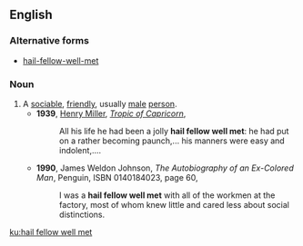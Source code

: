 ==English==
===Alternative forms===
*[[hail-fellow-well-met]]
===Noun===
{{en-noun|hail fellows well met|head=[[hail]] [[fellow]] [[well]] [[met]]}}
#A [[sociable]], [[friendly]], usually [[male]] [[person]].
#*'''1939''', [[w:Henry Miller|Henry Miller]], [[w:Tropic of Capricorn (novel)|''Tropic of Capricorn'']],
#*:All his life he had been a jolly '''hail fellow well met''': he had put on a rather becoming paunch,... his manners were easy and indolent,....
#*'''1990''', James Weldon Johnson, ''The Autobiography of an Ex-Colored Man'', Penguin, ISBN 0140184023, page 60,
#*:I was a '''hail fellow well met''' with all of the workmen at the factory, most of whom knew little and cared less about social distinctions.

[[ku:hail fellow well met]]
